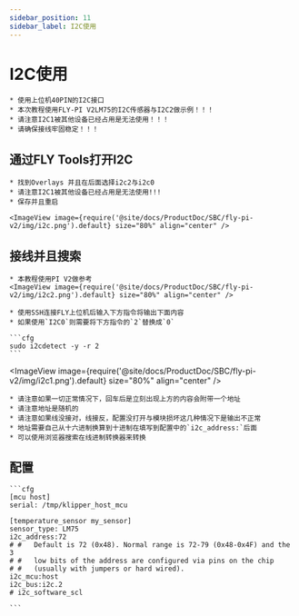 ```yaml
---
sidebar_position: 11
sidebar_label: I2C使用
---
```







# I2C使用

    * 使用上位机40PIN的I2C接口
    * 本次教程使用FLY-PI V2LM75的I2C传感器与I2C2做示例！！！
    * 请注意I2C1被其他设备已经占用是无法使用！！！
    * 请确保接线牢固稳定！！！

## 通过FLY Tools打开I2C

    * 找到Overlays 并且在后面选择i2c2与i2c0
    * 请注意I2C1被其他设备已经占用是无法使用!!!
    * 保存并且重启

    <ImageView image={require('@site/docs/ProductDoc/SBC/fly-pi-v2/img/i2c.png').default} size="80%" align="center" />


## 接线并且搜索
    * 本教程使用PI V2做参考
    <ImageView image={require('@site/docs/ProductDoc/SBC/fly-pi-v2/img/i2c2.png').default} size="80%" align="center" />

    * 使用SSH连接FLY上位机后输入下方指令将输出下面内容
    * 如果使用`I2C0`则需要将下方指令的`2`替换成`0`

    ```cfg
    sudo i2cdetect -y -r 2
    ```

<ImageView image={require('@site/docs/ProductDoc/SBC/fly-pi-v2/img/i2c1.png').default} size="80%" align="center" />

    * 请注意如果一切正常情况下，回车后是立刻出现上方的内容会附带一个地址
    * 请注意地址是随机的
    * 请注意如果线没接对，线接反，配置没打开与模块损坏这几种情况下是输出不正常
    * 地址需要自己从十六进制换算到十进制在填写到配置中的`i2c_address:`后面
    * 可以使用浏览器搜索在线进制转换器来转换

## 配置

    ```cfg
    [mcu host]
    serial: /tmp/klipper_host_mcu

    [temperature_sensor my_sensor]
    sensor_type: LM75
    i2c_address:72
    # #   Default is 72 (0x48). Normal range is 72-79 (0x48-0x4F) and the 3
    # #   low bits of the address are configured via pins on the chip
    # #   (usually with jumpers or hard wired).
    i2c_mcu:host
    i2c_bus:i2c.2
    # i2c_software_scl

    ```